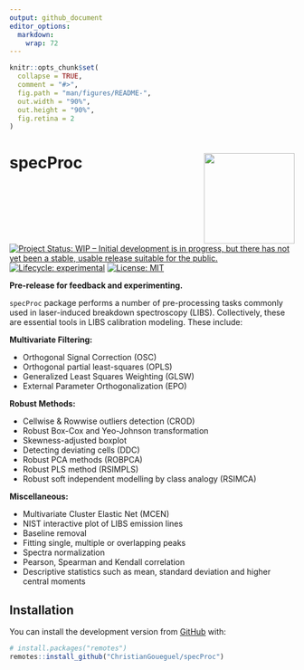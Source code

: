 ```yaml
---
output: github_document
editor_options: 
  markdown: 
    wrap: 72
---
```


<!-- README.md is generated from README.Rmd. Please edit that file -->



```r
knitr::opts_chunk$set(
  collapse = TRUE,
  comment = "#>",
  fig.path = "man/figures/README-",
  out.width = "90%",
  out.height = "90%",
  fig.retina = 2
)
```


<!-- badges: start -->

# specProc <img src="man/figures/logo.png" align="right" height="160" />

[![Project Status: WIP -- Initial development is in progress, but there
has not yet been a stable, usable release suitable for the
public.](https://www.repostatus.org/badges/latest/wip.svg)](https://www.repostatus.org/#wip)
[![Lifecycle:
experimental](https://img.shields.io/badge/lifecycle-experimental-orange.svg)](https://lifecycle.r-lib.org/articles/stages.html#experimental)
[![License:
MIT](https://img.shields.io/badge/License-MIT-blue.svg)](https://opensource.org/licenses/MIT)

<!-- badges: end -->

**Pre-release for feedback and experimenting.**

`specProc` package performs a number of pre-processing tasks commonly
used in laser-induced breakdown spectroscopy (LIBS). Collectively, these
are essential tools in LIBS calibration modeling. These include:

**Multivariate Filtering:**

-   Orthogonal Signal Correction (OSC)
-   Orthogonal partial least-squares (OPLS)
-   Generalized Least Squares Weighting (GLSW)
-   External Parameter Orthogonalization (EPO)

**Robust Methods:**

-   Cellwise & Rowwise outliers detection (CROD)
-   Robust Box-Cox and Yeo-Johnson transformation
-   Skewness-adjusted boxplot
-   Detecting deviating cells (DDC)
-   Robust PCA methods (ROBPCA)
-   Robust PLS method (RSIMPLS)
-   Robust soft independent modelling by class analogy (RSIMCA)

**Miscellaneous:**

-   Multivariate Cluster Elastic Net (MCEN)
-   NIST interactive plot of LIBS emission lines
-   Baseline removal
-   Fitting single, multiple or overlapping peaks
-   Spectra normalization
-   Pearson, Spearman and Kendall correlation
-   Descriptive statistics such as mean, standard deviation and higher central moments

## Installation

You can install the development version from
[GitHub](https://github.com/) with:

``` r
# install.packages("remotes")
remotes::install_github("ChristianGoueguel/specProc")
```
